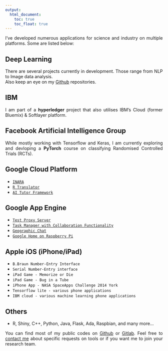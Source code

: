 ```yaml
---
output:
  html_document: 
    toc: true
    toc_float: true
---
```


<link rel="stylesheet" href="styles.css" type="text/css">

<p align="justify">I've developed numerous applications for science and industry on multiple platforms. Some are listed below:</p>

## Deep Learning
<p align="justify">There are several projects currently in development. Those range from NLP to Image data analysis.<br>
Also keep an eye on my [Github](https://github.com/h21k) repositories.</p>

## IBM
<p align="justify">I am part of a <b>hyperledger</b> project that also utilises IBM's Cloud (former Bluemix) & Softlayer platform.</p>

## Facebook Artificial Intelligence Group
<p align="justify">While mostly working with Tensorflow and Keras, I am currently exploring and devloping a <b>PyTorch</b> course on classifying Randomised Controlled Trials (RCTs).</p>

## Google Cloud Platform

- [`INARA`](https://gitlab.com/frontierdevelopmentlab/astrobiology/inara/)
- [`R Translator`](https://https://console.cloud.google.com)
- [`AI Tutor Framework`](https://https://console.cloud.google.com)

## Google App Engine

- [`Test Proxy Server`](https://uslesstest.appspot.com/)
- [`Task Manager with Collaboration Functionality`](https://angryslugs.appspot.com/)
- [`Geographic Chat`](https://angrycoffeemonster.appspot.com/)
- [`Google Home on Raspberry Pi`](https://www.google.com)

## Apple iOS (iPhone/iPad)
- `B.Braun Number-Entry Interface`
- `Serial Number-Entry interface`
- `iPad Game - Memorize or Die`
- `iPad Game - Bug in a Tube`
- `iPhone App - NASA SpaceApps Challenge 2014 York`
- `Tensorflow lite - various phone applications`
- `IBM cloud - various machine learning phone applications`

## Others

- R, Shiny, C++, Python, Java, Flask, Ada, Raspbian, and many more...

<p align="justify">You can find most of my public codes on [Github](https://www.github.com/h21k) or [Gitlab](https://gitlab.com/h21k). Feel free to [contact me](contact.html) about specific requests on tools or if you want me to join your research team.</p>
